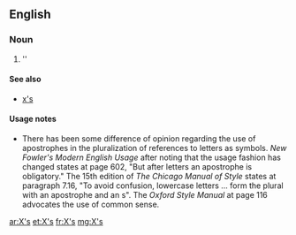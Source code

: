 ==English==

===Noun===
{{head|en|plural}}

# ''{{plural of|X|lang=en|nocat=1}}

====See also====
* [[x's]]

====Usage notes====
* There has been some difference of opinion regarding the use of apostrophes in the pluralization of references to letters as symbols.  ''New Fowler's Modern English Usage'' after noting that the usage fashion has changed states at page 602, "But after letters an apostrophe is obligatory."    The 15th edition of ''The Chicago Manual of Style'' states at paragraph 7.16, "To avoid confusion, lowercase letters ... form the plural with an apostrophe and an s".  The ''Oxford Style Manual'' at page 116 advocates the use of common sense.

[[ar:X's]]
[[et:X's]]
[[fr:X's]]
[[mg:X's]]